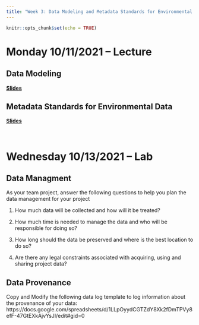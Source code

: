 ```yaml
---
title: "Week 3: Data Modeling and Metadata Standards for Environmental Data"
---
```


```r
knitr::opts_chunk$set(echo = TRUE)
```


# Monday 10/11/2021 -- Lecture

## Data Modeling

**[Slides](https://brunj7.github.io/EDS-213-metadata/slides/data_modeling.html)**




## Metadata Standards for Environmental Data

**[Slides](https://brunj7.github.io/EDS-213-metadata/slides/metadata.html)**

<br>

# Wednesday 10/13/2021 -- Lab

## Data Managment

As your team project, answer the following questions to help you plan the data management for your project

1. How much data will be collected and how will it be treated?

2. How much time is needed to manage the data and who will be responsible for doing so?

3. How long should the data be preserved and where is the best location to do so?

4. Are there any legal constraints associated with acquiring, using and sharing project data?


## Data Provenance

Copy and Modify the following data log template to log information about the provenance of your data: https://docs.google.com/spreadsheets/d/1LLpOyydCGTZdY8Xk2fDmTPVy8efF-47GtEXkAjvYsJI/edit#gid=0



